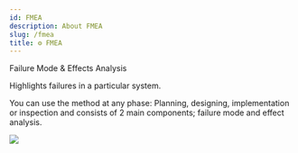 ```yaml
---
id: FMEA
description: About FMEA
slug: /fmea
title: ⚙️ FMEA
---
```


<p className="grey">Failure Mode & Effects Analysis</p>

Highlights failures in a particular system.

You can use the method at any phase: Planning, designing, implementation or inspection and consists of 2 main components; failure mode and effect analysis.

![](/img/fmea.png)

